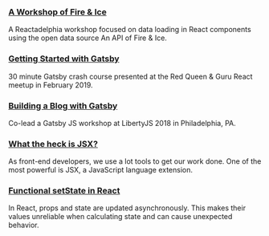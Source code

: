 
<SEO title="talks" />

<a href="https://codesandbox.io/s/stupefied-river-3usq1" target="_blank"><h3>A Workshop of Fire & Ice</h3></a>

A Reactadelphia workshop focused on data loading in React components using the open data source An API of Fire & Ice.

<a href="https://docs.google.com/presentation/d/1rkcF62j1hhjBA0r-sZZqUGUCxrEY6vKtdxtbld7ZXcI/edit?usp=sharing" target="_blank"><h3>Getting Started with Gatsby</h3></a>

30 minute Gatsby crash course presented at the Red Queen & Guru React meetup in February 2019.

<a href="https://docs.google.com/presentation/d/1ugPVeO3OjxTY6wdCEzXW62RgizBxZ8XkunMPhilhk70/edit?usp=sharing" target="_blank"><h3>Building a Blog with Gatsby</h3></a>

Co-lead a Gatsby JS workshop at LibertyJS 2018 in Philadelphia, PA.

<a href="https://docs.google.com/presentation/d/1YGxkB5c41sFidbBLbxwL4HJZ7VlPxTjnMkMvGs2bqIU/edit?usp=sharing" target="_blank"><h3>What the heck is JSX?</h3></a>

As front-end developers, we use a lot tools to get our work done. One of the most powerful is JSX, a JavaScript language extension.

<a href="https://docs.google.com/presentation/d/1srXZjj9euhrSuJdFEOV6sV0qPK3ZeQB3465v_S56axQ/edit?usp=sharing" target="_blank"><h3>Functional setState in React</h3></a>

In React, props and state are updated asynchronously. This makes their values unreliable when calculating state and can cause unexpected behavior.
